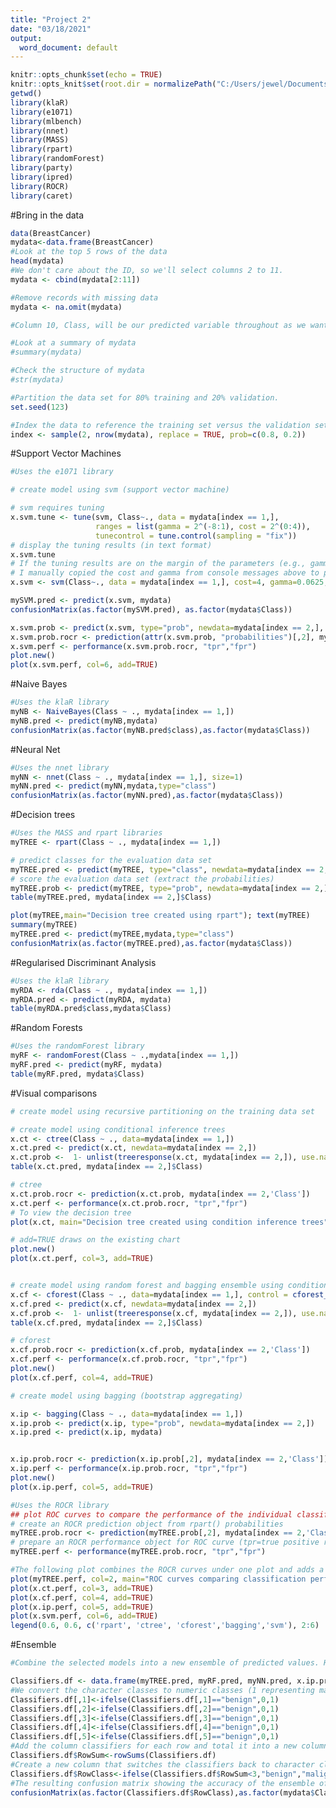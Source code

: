 ---
title: "Project 2"
date: "03/18/2021"
output:
  word_document: default
---
```{r setup, include=FALSE}
knitr::opts_chunk$set(echo = TRUE)
knitr::opts_knit$set(root.dir = normalizePath("C:/Users/jewel/Documents/MSBA-UWT/WINTER 2021/TBANLT 560/Proj2/"))
getwd()
library(klaR)
library(e1071)
library(mlbench)
library(nnet)
library(MASS)
library(rpart)
library(randomForest)
library(party)
library(ipred)
library(ROCR)
library(caret)
```

#Bring in the data
```{r}
data(BreastCancer)
mydata<-data.frame(BreastCancer)
#Look at the top 5 rows of the data
head(mydata)
#We don't care about the ID, so we'll select columns 2 to 11.
mydata <- cbind(mydata[2:11])

#Remove records with missing data
mydata <- na.omit(mydata)

#Column 10, Class, will be our predicted variable throughout as we want to know whether or not there is malignancy.

#Look at a summary of mydata
#summary(mydata)

#Check the structure of mydata
#str(mydata)

#Partition the data set for 80% training and 20% validation.
set.seed(123)

#Index the data to reference the training set versus the validation set.
index <- sample(2, nrow(mydata), replace = TRUE, prob=c(0.8, 0.2))
```


#Support Vector Machines
```{r}
#Uses the e1071 library

# create model using svm (support vector machine)

# svm requires tuning
x.svm.tune <- tune(svm, Class~., data = mydata[index == 1,],
                   ranges = list(gamma = 2^(-8:1), cost = 2^(0:4)),
                   tunecontrol = tune.control(sampling = "fix"))
# display the tuning results (in text format)
x.svm.tune
# If the tuning results are on the margin of the parameters (e.g., gamma = 2^-8), then widen the parameters.
# I manually copied the cost and gamma from console messages above to parameters below.
x.svm <- svm(Class~., data = mydata[index == 1,], cost=4, gamma=0.0625, probability = TRUE)

mySVM.pred <- predict(x.svm, mydata)
confusionMatrix(as.factor(mySVM.pred), as.factor(mydata$Class))

x.svm.prob <- predict(x.svm, type="prob", newdata=mydata[index == 2,], probability = TRUE)
x.svm.prob.rocr <- prediction(attr(x.svm.prob, "probabilities")[,2], mydata[index == 2,'Class'])
x.svm.perf <- performance(x.svm.prob.rocr, "tpr","fpr")
plot.new()
plot(x.svm.perf, col=6, add=TRUE)
```

#Naive Bayes
```{r}
#Uses the klaR library
myNB <- NaiveBayes(Class ~ ., mydata[index == 1,])
myNB.pred <- predict(myNB,mydata)
confusionMatrix(as.factor(myNB.pred$class),as.factor(mydata$Class))
```

#Neural Net
```{r}
#Uses the nnet library
myNN <- nnet(Class ~ ., mydata[index == 1,], size=1)
myNN.pred <- predict(myNN,mydata,type="class")
confusionMatrix(as.factor(myNN.pred),as.factor(mydata$Class))
```

#Decision trees
```{r}
#Uses the MASS and rpart libraries
myTREE <- rpart(Class ~ ., mydata[index == 1,])

# predict classes for the evaluation data set
myTREE.pred <- predict(myTREE, type="class", newdata=mydata[index == 2,])
# score the evaluation data set (extract the probabilities)
myTREE.prob <- predict(myTREE, type="prob", newdata=mydata[index == 2,])
table(myTREE.pred, mydata[index == 2,]$Class)

plot(myTREE,main="Decision tree created using rpart"); text(myTREE)
summary(myTREE)
myTREE.pred <- predict(myTREE,mydata,type="class")
confusionMatrix(as.factor(myTREE.pred),as.factor(mydata$Class))
```

#Regularised Discriminant Analysis
```{r}
#Uses the klaR library
myRDA <- rda(Class ~ ., mydata[index == 1,])
myRDA.pred <- predict(myRDA, mydata)
table(myRDA.pred$class,mydata$Class)
```

#Random Forests
```{r}
#Uses the randomForest library
myRF <- randomForest(Class ~ .,mydata[index == 1,])
myRF.pred <- predict(myRF, mydata)
table(myRF.pred, mydata$Class)
```

#Visual comparisons
```{r}
# create model using recursive partitioning on the training data set

# create model using conditional inference trees
x.ct <- ctree(Class ~ ., data=mydata[index == 1,])
x.ct.pred <- predict(x.ct, newdata=mydata[index == 2,])
x.ct.prob <-  1- unlist(treeresponse(x.ct, mydata[index == 2,]), use.names=F)[seq(1,nrow(mydata[index == 2,])*2,2)]
table(x.ct.pred, mydata[index == 2,]$Class)

# ctree
x.ct.prob.rocr <- prediction(x.ct.prob, mydata[index == 2,'Class'])
x.ct.perf <- performance(x.ct.prob.rocr, "tpr","fpr")
# To view the decision tree
plot(x.ct, main="Decision tree created using condition inference trees")

# add=TRUE draws on the existing chart 
plot.new()
plot(x.ct.perf, col=3, add=TRUE)


# create model using random forest and bagging ensemble using conditional inference trees
x.cf <- cforest(Class ~ ., data=mydata[index == 1,], control = cforest_unbiased(mtry = ncol(mydata)-2))
x.cf.pred <- predict(x.cf, newdata=mydata[index == 2,])
x.cf.prob <-  1- unlist(treeresponse(x.cf, mydata[index == 2,]), use.names=F)[seq(1,nrow(mydata[index == 2,])*2,2)]
table(x.cf.pred, mydata[index == 2,]$Class)

# cforest
x.cf.prob.rocr <- prediction(x.cf.prob, mydata[index == 2,'Class'])
x.cf.perf <- performance(x.cf.prob.rocr, "tpr","fpr")
plot.new()
plot(x.cf.perf, col=4, add=TRUE)

# create model using bagging (bootstrap aggregating)

x.ip <- bagging(Class ~ ., data=mydata[index == 1,])
x.ip.prob <- predict(x.ip, type="prob", newdata=mydata[index == 2,])
x.ip.pred <- predict(x.ip, mydata)


x.ip.prob.rocr <- prediction(x.ip.prob[,2], mydata[index == 2,'Class'])
x.ip.perf <- performance(x.ip.prob.rocr, "tpr","fpr")
plot.new()
plot(x.ip.perf, col=5, add=TRUE)

```


```{r}
#Uses the ROCR library
## plot ROC curves to compare the performance of the individual classifiers
# create an ROCR prediction object from rpart() probabilities
myTREE.prob.rocr <- prediction(myTREE.prob[,2], mydata[index == 2,'Class'])
# prepare an ROCR performance object for ROC curve (tpr=true positive rate, fpr=false positive rate)
myTREE.perf <- performance(myTREE.prob.rocr, "tpr","fpr")

#The following plot combines the ROCR curves under one plot and adds a legend.
plot(myTREE.perf, col=2, main="ROC curves comparing classification performance of five machine learning models")
plot(x.ct.perf, col=3, add=TRUE)
plot(x.cf.perf, col=4, add=TRUE)
plot(x.ip.perf, col=5, add=TRUE)
plot(x.svm.perf, col=6, add=TRUE)
legend(0.6, 0.6, c('rpart', 'ctree', 'cforest','bagging','svm'), 2:6)
```

#Ensemble
```{r}
#Combine the selected models into a new ensemble of predicted values. Here we select the decision tree, random forest, neural network, bagging, and SVM methods.

Classifiers.df <- data.frame(myTREE.pred, myRF.pred, myNN.pred, x.ip.pred, mySVM.pred)
#We convert the character classes to numeric classes (1 representing malignant cancer) to be able to use a majority rule ensemble of the selected models.
Classifiers.df[,1]<-ifelse(Classifiers.df[,1]=="benign",0,1)
Classifiers.df[,2]<-ifelse(Classifiers.df[,2]=="benign",0,1)
Classifiers.df[,3]<-ifelse(Classifiers.df[,3]=="benign",0,1)
Classifiers.df[,4]<-ifelse(Classifiers.df[,4]=="benign",0,1)
Classifiers.df[,5]<-ifelse(Classifiers.df[,5]=="benign",0,1)
#Add the column classifiers for each row and total it into a new column.
Classifiers.df$RowSum<-rowSums(Classifiers.df)
#Create a new column that switches the classifiers back to character classes based on the majority rule (when 3 of 5 models classify the data as malignant).
Classifiers.df$RowClass<-ifelse(Classifiers.df$RowSum<3,"benign","malignant")
#The resulting confusion matrix showing the accuracy of the ensemble of the 5 selected models.
confusionMatrix(as.factor(Classifiers.df$RowClass),as.factor(mydata$Class))
```
